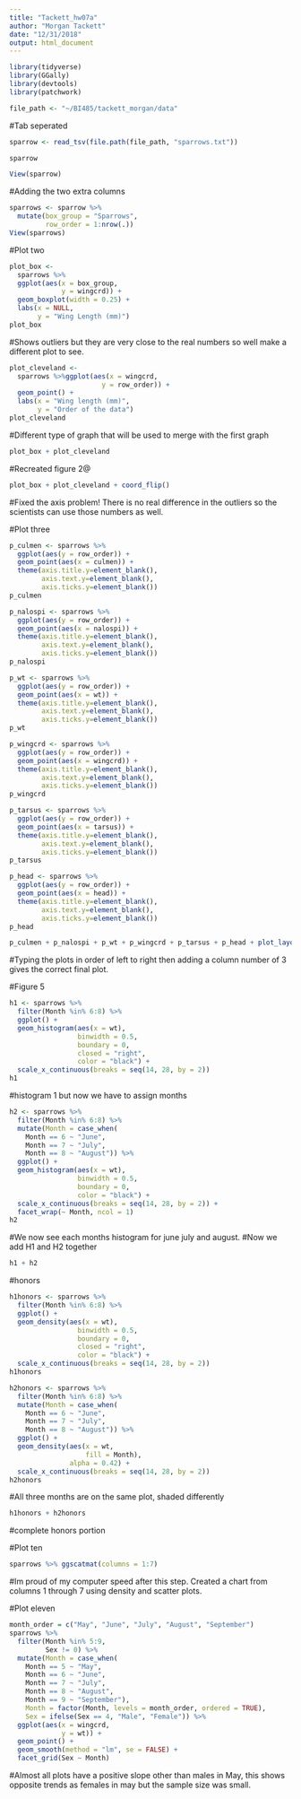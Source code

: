 ```yaml
---
title: "Tackett_hw07a"
author: "Morgan Tackett"
date: "12/31/2018"
output: html_document
---
```

```r
library(tidyverse)
library(GGally)
library(devtools)
library(patchwork)
```

```r
file_path <- "~/BI485/tackett_morgan/data"
```
#Tab seperated
```r
sparrow <- read_tsv(file.path(file_path, "sparrows.txt"))
```
```r
sparrow
```
```r
View(sparrow)
```
#Adding the two extra columns
```r
sparrows <- sparrow %>% 
  mutate(box_group = "Sparrows",
         row_order = 1:nrow(.))
View(sparrows)
```

#Plot two
```r
plot_box <-
  sparrows %>%
  ggplot(aes(x = box_group, 
             y = wingcrd)) +
  geom_boxplot(width = 0.25) + 
  labs(x = NULL,
       y = "Wing Length (mm)")
plot_box
```
#Shows outliers but they are very close to the real numbers so well make a different plot to see.
```r
plot_cleveland <-
  sparrows %>%ggplot(aes(x = wingcrd,
                       y = row_order)) +
  geom_point() + 
  labs(x = "Wing length (mm)", 
       y = "Order of the data")
plot_cleveland
```
#Different type of graph that will be used to merge with the first graph
```r
plot_box + plot_cleveland
```
#Recreated figure 2@
```r
plot_box + plot_cleveland + coord_flip()
```
#Fixed the axis problem! There is no real difference in the outliers so the scientists can use those numbers as well. 

#Plot three
```r
p_culmen <- sparrows %>% 
  ggplot(aes(y = row_order)) +
  geom_point(aes(x = culmen)) +
  theme(axis.title.y=element_blank(),
        axis.text.y=element_blank(),
        axis.ticks.y=element_blank())
p_culmen
```
```r
p_nalospi <- sparrows %>% 
  ggplot(aes(y = row_order)) +
  geom_point(aes(x = nalospi)) +
  theme(axis.title.y=element_blank(),
        axis.text.y=element_blank(),
        axis.ticks.y=element_blank())
p_nalospi
```
```r
p_wt <- sparrows %>% 
  ggplot(aes(y = row_order)) +
  geom_point(aes(x = wt)) +
  theme(axis.title.y=element_blank(),
        axis.text.y=element_blank(),
        axis.ticks.y=element_blank())
p_wt
```
```r
p_wingcrd <- sparrows %>% 
  ggplot(aes(y = row_order)) +
  geom_point(aes(x = wingcrd)) +
  theme(axis.title.y=element_blank(),
        axis.text.y=element_blank(),
        axis.ticks.y=element_blank())
p_wingcrd
```
```r
p_tarsus <- sparrows %>% 
  ggplot(aes(y = row_order)) +
  geom_point(aes(x = tarsus)) +
  theme(axis.title.y=element_blank(),
        axis.text.y=element_blank(),
        axis.ticks.y=element_blank())
p_tarsus
```
```r
p_head <- sparrows %>% 
  ggplot(aes(y = row_order)) +
  geom_point(aes(x = head)) +
  theme(axis.title.y=element_blank(),
        axis.text.y=element_blank(),
        axis.ticks.y=element_blank())
p_head
```
```r
p_culmen + p_nalospi + p_wt + p_wingcrd + p_tarsus + p_head + plot_layout(ncol = 3)
```
#Typing the plots in order of left to right then adding a column number of 3 gives the correct final plot. 

#Figure 5
```r
h1 <- sparrows %>%
  filter(Month %in% 6:8) %>%
  ggplot() +
  geom_histogram(aes(x = wt),
                 binwidth = 0.5,
                 boundary = 0,
                 closed = "right",
                 color = "black") +
  scale_x_continuous(breaks = seq(14, 28, by = 2))
h1
```
#histogram 1 but now we have to assign months
```r
h2 <- sparrows %>%
  filter(Month %in% 6:8) %>% 
  mutate(Month = case_when(
    Month == 6 ~ "June",
    Month == 7 ~ "July",
    Month == 8 ~ "August")) %>% 
  ggplot() +
  geom_histogram(aes(x = wt),
                 binwidth = 0.5,
                 boundary = 0,
                 color = "black") +
  scale_x_continuous(breaks = seq(14, 28, by = 2)) +
  facet_wrap(~ Month, ncol = 1)
h2
```
#We now see each months histogram for june july and august. 
#Now we add H1 and H2 together
```r
h1 + h2
```

#honors 
```r
h1honors <- sparrows %>%
  filter(Month %in% 6:8) %>%
  ggplot() +
  geom_density(aes(x = wt),
                 binwidth = 0.5,
                 boundary = 0,
                 closed = "right",
                 color = "black") +
  scale_x_continuous(breaks = seq(14, 28, by = 2))
h1honors
```
```r
h2honors <- sparrows %>%
  filter(Month %in% 6:8) %>% 
  mutate(Month = case_when(
    Month == 6 ~ "June",
    Month == 7 ~ "July",
    Month == 8 ~ "August")) %>% 
  ggplot() +
  geom_density(aes(x = wt,
                   fill = Month),
               alpha = 0.42) +
  scale_x_continuous(breaks = seq(14, 28, by = 2)) 
h2honors
```
#All three months are on the same plot, shaded differently
```r
h1honors + h2honors
```
#complete honors portion

#Plot ten
```r
sparrows %>% ggscatmat(columns = 1:7)
```
#Im proud of my computer speed after this step. Created a chart from columns 1 through 7 using density and scatter plots.

#Plot eleven

```r
month_order = c("May", "June", "July", "August", "September")
sparrows %>% 
  filter(Month %in% 5:9,
         Sex != 0) %>% 
  mutate(Month = case_when(
    Month == 5 ~ "May",
    Month == 6 ~ "June",
    Month == 7 ~ "July",
    Month == 8 ~ "August",
    Month == 9 ~ "September"),
    Month = factor(Month, levels = month_order, ordered = TRUE),
    Sex = ifelse(Sex == 4, "Male", "Female")) %>% 
  ggplot(aes(x = wingcrd,
             y = wt)) +
  geom_point() +
  geom_smooth(method = "lm", se = FALSE) +
  facet_grid(Sex ~ Month)
```
#Almost all plots have a positive slope other than males in May, this shows opposite trends as females in may but the sample size was small. 



